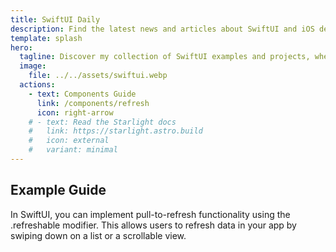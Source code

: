 ```yaml
---
title: SwiftUI Daily
description: Find the latest news and articles about SwiftUI and iOS development.
template: splash
hero:
  tagline: Discover my collection of SwiftUI examples and projects, where I share ideas, techniques, and solutions for creating amazing user interfaces with Apple's powerful framework. From basic concepts to advanced implementations, this space is designed to inspire, learn, and experiment with SwiftUI.
  image:
    file: ../../assets/swiftui.webp
  actions:
    - text: Components Guide
      link: /components/refresh
      icon: right-arrow
    # - text: Read the Starlight docs
    #   link: https://starlight.astro.build
    #   icon: external
    #   variant: minimal
---
```



## Example Guide
<CardGrid stagger>
	<Card title="Pull to refresh" href="/components/refresh">
		<p>
			In SwiftUI, you can implement pull-to-refresh functionality using the .refreshable modifier. 
			This allows users to refresh data in your app by swiping down on a list or a scrollable view.
		</p>
	</Card>
</CardGrid>

